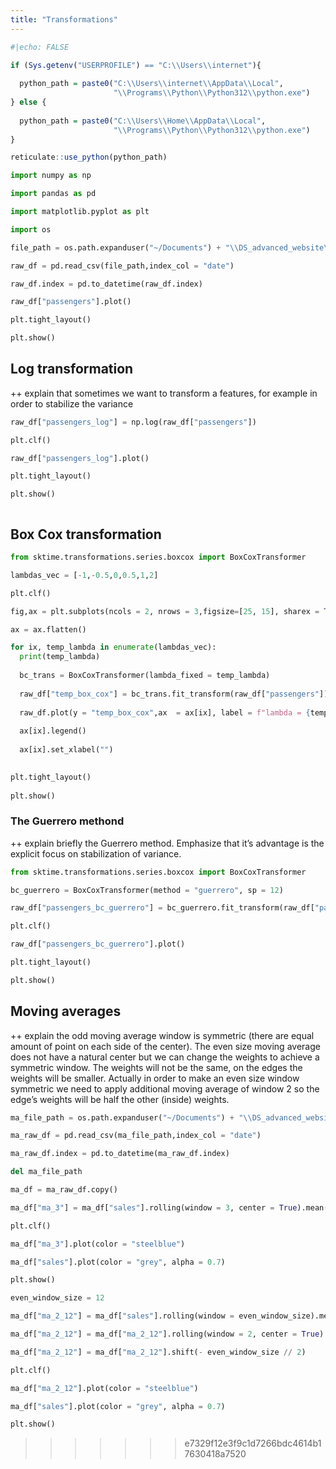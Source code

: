 ```yaml
---
title: "Transformations"
---
```


```r
#|echo: FALSE

if (Sys.getenv("USERPROFILE") == "C:\\Users\\internet"){
  
  python_path = paste0("C:\\Users\\internet\\AppData\\Local",
                       "\\Programs\\Python\\Python312\\python.exe")
} else {
  
  python_path = paste0("C:\\Users\\Home\\AppData\\Local",
                       "\\Programs\\Python\\Python312\\python.exe")
}

reticulate::use_python(python_path)

```

```python

import numpy as np

import pandas as pd

import matplotlib.pyplot as plt

import os 

```

```python

file_path = os.path.expanduser("~/Documents") + "\\DS_advanced_website\\data\\example_air_passengers.csv"

raw_df = pd.read_csv(file_path,index_col = "date")

raw_df.index = pd.to_datetime(raw_df.index)

```

```python

raw_df["passengers"].plot()

plt.tight_layout()

plt.show()

```

## Log transformation

++ explain that sometimes we want to transform a features, for example in order to stabilize the variance

```python

raw_df["passengers_log"] = np.log(raw_df["passengers"])

plt.clf()

raw_df["passengers_log"].plot()

plt.tight_layout()

plt.show()



```

## Box Cox transformation

```python

from sktime.transformations.series.boxcox import BoxCoxTransformer

lambdas_vec = [-1,-0.5,0,0.5,1,2]

plt.clf()

fig,ax = plt.subplots(ncols = 2, nrows = 3,figsize=[25, 15], sharex = True)

ax = ax.flatten()

for ix, temp_lambda in enumerate(lambdas_vec):
  print(temp_lambda)
  
  bc_trans = BoxCoxTransformer(lambda_fixed = temp_lambda)
  
  raw_df["temp_box_cox"] = bc_trans.fit_transform(raw_df["passengers"])
  
  raw_df.plot(y = "temp_box_cox",ax  = ax[ix], label = f"lambda = {temp_lambda}")
  
  ax[ix].legend()
  
  ax[ix].set_xlabel("")
  

plt.tight_layout()
  
plt.show()


```

### The Guerrero methond
++ explain briefly the Guerrero method. Emphasize that it's advantage is the explicit focus on stabilization of variance.


```python

from sktime.transformations.series.boxcox import BoxCoxTransformer

bc_guerrero = BoxCoxTransformer(method = "guerrero", sp = 12)

raw_df["passengers_bc_guerrero"] = bc_guerrero.fit_transform(raw_df["passengers"])

plt.clf()

raw_df["passengers_bc_guerrero"].plot()

plt.tight_layout()

plt.show()


```



## Moving averages

++ explain the odd moving average window is symmetric (there are equal amount of point on each side of the center). The even size moving average does not have a natural center but we can change the weights to achieve a symmetric window. The weights will not be the same, on the edges the weights will be smaller. Actually in order to make an even size window symmetric we need to apply additional moving average of window 2 so the edge's weights will be half the other (inside) weights.


```python

ma_file_path = os.path.expanduser("~/Documents") + "\\DS_advanced_website\\data\\example_retail_sales.csv"

ma_raw_df = pd.read_csv(ma_file_path,index_col = "date")

ma_raw_df.index = pd.to_datetime(ma_raw_df.index)

del ma_file_path

```



```python

ma_df = ma_raw_df.copy()

ma_df["ma_3"] = ma_df["sales"].rolling(window = 3, center = True).mean()

```

```python

plt.clf()

ma_df["ma_3"].plot(color = "steelblue")

ma_df["sales"].plot(color = "grey", alpha = 0.7)

plt.show()

```


```python

even_window_size = 12

ma_df["ma_2_12"] = ma_df["sales"].rolling(window = even_window_size).mean()

ma_df["ma_2_12"] = ma_df["ma_2_12"].rolling(window = 2, center = True).mean()

ma_df["ma_2_12"] = ma_df["ma_2_12"].shift(- even_window_size // 2)

```



```python

plt.clf()

ma_df["ma_2_12"].plot(color = "steelblue")

ma_df["sales"].plot(color = "grey", alpha = 0.7)

plt.show()

```
>>>>>>> e7329f12e3f9c1d7266bdc4614b17630418a7520
